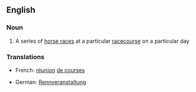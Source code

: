 ==English==

===Noun===
{{en-noun|sg=[[race]] [[meeting]]}}

# A series of [[horse race]]s at a particular [[racecourse]] on a particular day

===Translations===
{{trans-top|a series of horse races at a particular racecourse on a particular day}}
* French: [[réunion]] {{f}} [[de courses]] {{f|p}}
{{trans-mid}}
* German: [[Rennveranstaltung]] {{f}}
{{trans-bottom}}